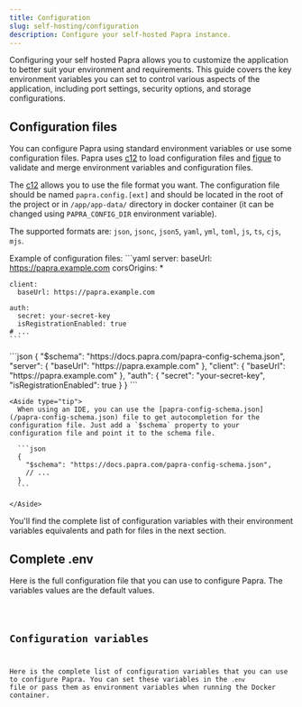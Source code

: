 ```yaml
---
title: Configuration
slug: self-hosting/configuration
description: Configure your self-hosted Papra instance.
---
```



Configuring your self hosted Papra allows you to customize the application to better suit your environment and requirements. This guide covers the key environment variables you can set to control various aspects of the application, including port settings, security options, and storage configurations.

## Configuration files

You can configure Papra using standard environment variables or use some configuration files.
Papra uses [c12](https://github.com/unjs/c12) to load configuration files and [figue](https://github.com/CorentinTh/figue) to validate and merge environment variables and configuration files.

The [c12](https://github.com/unjs/c12) allows you to use the file format you want. The configuration file should be named `papra.config.[ext]` and should be located in the root of the project or in `/app/app-data/` directory in docker container (it can be changed using `PAPRA_CONFIG_DIR` environment variable).

The supported formats are: `json`, `jsonc`, `json5`, `yaml`, `yml`, `toml`, `js`, `ts`, `cjs`, `mjs`.

Example of configuration files:
<Tabs>
  <TabItem label="papra.config.yaml">
    ```yaml
    server:
      baseUrl: https://papra.example.com
      corsOrigins: *

    client:
      baseUrl: https://papra.example.com

    auth:
      secret: your-secret-key
      isRegistrationEnabled: true
    # ...
    ```
  </TabItem>

  <TabItem label="papra.config.json">
    ```json
    {
      "$schema": "https://docs.papra.com/papra-config-schema.json",
      "server": {
        "baseUrl": "https://papra.example.com"
      },
      "client": {
        "baseUrl": "https://papra.example.com"
      },
      "auth": {
        "secret": "your-secret-key",
        "isRegistrationEnabled": true
      }
    }
    ```

    <Aside type="tip">
      When using an IDE, you can use the [papra-config-schema.json](/papra-config-schema.json) file to get autocompletion for the configuration file. Just add a `$schema` property to your configuration file and point it to the schema file.

      ```json
      {
        "$schema": "https://docs.papra.com/papra-config-schema.json",
        // ...
      }
      ```
      
    </Aside>

  </TabItem>
</Tabs>


You'll find the complete list of configuration variables with their environment variables equivalents and path for files in the next section.

## Complete .env

Here is the full configuration file that you can use to configure Papra. The variables values are the default values.

<Code code={fullDotEnv} language="env" title=".env" />

## Configuration variables

Here is the complete list of configuration variables that you can use to configure Papra. You can set these variables in the `.env` file or pass them as environment variables when running the Docker container.

<Fragment set:html={sectionsHtml} />

